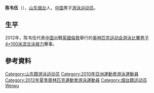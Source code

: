 {{noteTA|G1=Aquatics}}
{{Infobox Swimmer
| swimmername    = 陈韦伍
| image          = 
| imagesize      = 
| caption        = 
| fullname       =   
| nationality    = {{PRC}}
| strokes        = [[蝶泳|蝶泳]]
| club           = 
| collegeteam    = 
| birth_date      = {{birth_date_and_age|1989|4|19}}<ref name="伦敦奥运">{{cite web|title=2012伦敦奥运会中国体育代表团成员名录 - 陈韦伍|url=http://2012teamchina.olympic.cn/index.php/personview/persons/15997|accessdate=2012-07-18|archive-date=2012-07-31|archive-url=https://web.archive.org/web/20120731191545/http://2012teamchina.olympic.cn/index.php/personview/persons/15997|dead-url=no}}{{zh-cn}}</ref>
| birth_place     = {{CHN}}[[山东省|山东省]][[烟台市|烟台市]]
| height         = {{height|m=1.92}}<ref name="伦敦奥运"/>
| weight         = {{weight|kg=88}}<ref name="伦敦奥运"/>
| medaltemplates =
{{MedalSport|男子[[游泳|游泳]]}}
{{MedalCountry | {{CHN}} }}
}}
'''陈韦伍'''（{{bd|1989年|4月19日|catIdx=Chen Weiwu}}），[[山东|山东]][[烟台|烟台]]人，[[中国|中国]]男子[[游泳|游泳]][[运动员|运动员]]。

==生平==
2012年，陈韦伍代表[[2012年夏季奥林匹克运动会中国代表团|中国]]出戰[[英國|英國]][[倫敦|倫敦]]舉行的[[2012年夏季奥林匹克运动会|奥林匹克运动会]][[2012年夏季奧林匹克運動會游泳比賽|游泳比賽]][[2012年夏季奧林匹克運動會男子4×100米混合泳接力比賽|男子4×100米混合泳接力]]賽事。

==參考資料==
{{Reflist}}

{{DEFAULTSORT:Chen Weiwu}}
[[Category:山东籍游泳运动员|Category:山东籍游泳运动员]]
[[Category:2010年亞洲運動會游泳運動員|Category:2010年亞洲運動會游泳運動員]]
[[Category:2012年夏季奧林匹克運動會游泳運動員|Category:2012年夏季奧林匹克運動會游泳運動員]]
[[Category:烟台籍运动员|Category:烟台籍运动员]]
[[Category:陈姓|Weiwu]]